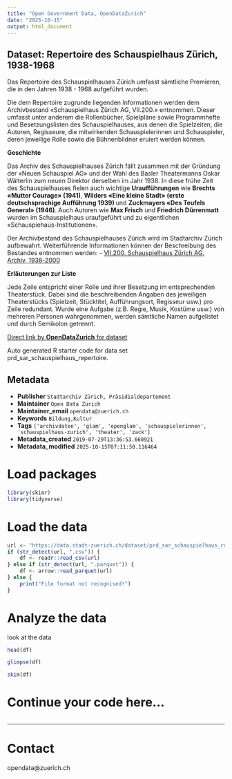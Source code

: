 ```yaml
---
title: "Open Government Data, OpenDataZurich"
date: "2025-10-15"
output: html_document
---
```


## Dataset: Repertoire des Schauspielhaus Zürich, 1938-1968


 Das Repertoire des Schauspielhauses Zürich umfasst sämtliche Premieren, die in den Jahren 1938 - 1968 aufgeführt wurden. 

Die dem Repertoire zugrunde liegenden Informationen werden dem Archivbestand «Schauspielhaus Zürich AG, VII.200.» entnommen. Dieser umfasst unter anderem die Rollenbücher, Spielpläne sowie Programmhefte und Besetzungslisten des Schauspielhauses, aus denen die Spielzeiten, die Autoren, Regisseure, die mitwirkenden Schauspielerinnen und Schauspieler, deren jeweilige Rolle sowie die Bühnenbildner eruiert werden können.



**Geschichte**

 
Das Archiv des Schauspielhauses Zürich fällt zusammen mit der Gründung der «Neuen Schauspiel AG» und der Wahl des Basler Theatermanns Oskar Wälterlin zum neuen Direktor derselben im Jahr 1938. In diese frühe Zeit des Schauspielhauses fielen auch wichtige **Uraufführungen** wie **Brechts «Mutter Courage» (1941)**, **Wilders «Eine kleine Stadt» (erste deutschsprachige Aufführung 1939) ** und **Zuckmayers «Des Teufels General» (1946)**. Auch Autoren wie **Max Frisch** und **Friedrich Dürrenmatt** wurden im Schauspielhaus uraufgeführt und zu eigentlichen «Schauspiehaus-Institutionen».

Der Archivbestand des Schauspielhauses Zürich wird im Stadtarchiv Zürich aufbewahrt. Weiterführende Informationen können der Beschreibung des Bestandes entnommen werden: 
- [VII.200. Schauspielhaus Zürich AG. Archiv, 1938-2000](https://amsquery.stadt-zuerich.ch/query/detail.aspx?id=11586)


[]()

**Erläuterungen zur Liste**

Jede Zeile entspricht einer Rolle und ihrer Besetzung im entsprechenden Theaterstück. Dabei sind die beschreibenden Angaben des jeweiligen Theaterstücks (Spielzeit, Stücktitel, Aufführungsort, Regisseur usw.) pro Zeile redundant. 
Wurde eine Aufgabe (z.B. Regie, Musik, Kostüme usw.)  von mehreren Personen wahrgenommen, werden sämtliche Namen aufgelistet und durch Semikolon getrennt.

[]()



[Direct link by **OpenDataZurich** for dataset](https://data.stadt-zuerich.ch/dataset/prd_sar_schauspielhaus_repertoire)

Auto generated R starter code for data set prd_sar_schauspielhaus_repertoire.

## Metadata

- **Publisher** `Stadtarchiv Zürich, Präsidialdepartement`
- **Maintainer** `Open Data Zürich`
- **Maintainer_email** `opendata@zuerich.ch`
- **Keywords** `Bildung,Kultur`
- **Tags** `['archivdaten', 'glam', 'openglam', 'schauspielerinnen', 'schauspielhaus-zurich', 'theater', 'zack']`
- **Metadata_created** `2019-07-29T13:36:53.660921`
- **Metadata_modified** `2025-10-15T07:11:50.116464`


# Load packages

```r
library(skimr)
library(tidyverse)
```

# Load the data

```r
url <- "https://data.stadt-zuerich.ch/dataset/prd_sar_schauspielhaus_repertoire/download/schauspielhaus_repertoire_1938-1968.csv"
if (str_detect(url, ".csv")) {
    df <- readr::read_csv(url)
} else if (str_detect(url, ".parquet")) {
    df <- arrow::read_parquet(url)
} else {
    print("File format not recognised!")
}
```

# Analyze the data

look at the data
```r
head(df)
```

```r
glimpse(df)
```

```r
skim(df)
```

# Continue your code here...

```r

```

------------------------------------------------------------------------

# Contact

opendata@zuerich.ch
